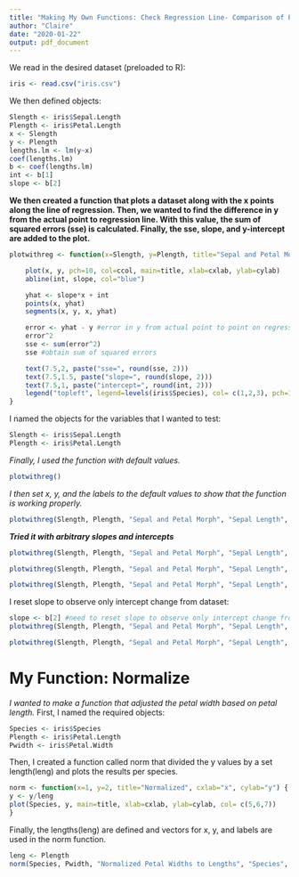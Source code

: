 ```yaml
---
title: "Making My Own Functions: Check Regression Line- Comparison of Petal and Sepal Lengths / Widths"
author: "Claire"
date: "2020-01-22"
output: pdf_document
---
```


We read in the desired dataset (preloaded to R):
```r
iris <- read.csv("iris.csv")
```

We then defined objects:
```r
Slength <- iris$Sepal.Length
Plength <- iris$Petal.Length
x <- Slength
y <- Plength
lengths.lm <- lm(y~x) 
coef(lengths.lm)
b <- coef(lengths.lm)
int <- b[1]
slope <- b[2]
```

**We then created a function that plots a dataset along with the x points along the line of regression. Then, we wanted to find the difference in y from the actual point to regression line. With this value, the sum of squared errors (sse) is calculated. Finally, the sse, slope, and y-intercept are added to the plot.**
```r
plotwithreg <- function(x=Slength, y=Plength, title="Sepal and Petal Morph", cxlab="Sepal Length", cylab="Petal Length", ccol=iris$Species, int=b[1], slope=b[2]) {

	plot(x, y, pch=10, col=ccol, main=title, xlab=cxlab, ylab=cylab)
	abline(int, slope, col="blue")

	yhat <- slope*x + int
	points(x, yhat)
	segments(x, y, x, yhat)

	error <- yhat - y #error in y from actual point to point on regression line
	error^2
	sse <- sum(error^2)
	sse #obtain sum of squared errors

	text(7.5,2, paste("sse=", round(sse, 2)))
	text(7.5,1.5, paste("slope=", round(slope, 2)))
	text(7.5,1, paste("intercept=", round(int, 2)))
	legend("topleft", legend=levels(iris$Species), col= c(1,2,3), pch=10)
}
```

I named the objects for the variables that I wanted to test:
```r
Slength <- iris$Sepal.Length
Plength <- iris$Petal.Length
```

*Finally, I used the function with default values.*
```r
plotwithreg()
```


*I then set x, y, and the labels to the default values to show that the function is working properly.*
```r
plotwithreg(Slength, Plength, "Sepal and Petal Morph", "Sepal Length", "Petal Length")
```


***Tried it with arbitrary slopes and intercepts***
```r
plotwithreg(Slength, Plength, "Sepal and Petal Morph", "Sepal Length", "Petal Length", slope = 2)

plotwithreg(Slength, Plength, "Sepal and Petal Morph", "Sepal Length", "Petal Length", slope = 2.5)

plotwithreg(Slength, Plength, "Sepal and Petal Morph", "Sepal Length", "Petal Length", slope = 3)
```

I reset slope to observe only intercept change from dataset:
```r
slope <- b[2] #need to reset slope to observe only intercept change from dataset
plotwithreg(Slength, Plength, "Sepal and Petal Morph", "Sepal Length", "Petal Length", int = -6)

plotwithreg(Slength, Plength, "Sepal and Petal Morph", "Sepal Length", "Petal Length", int= -5)
```

# My Function: Normalize

*I wanted to make a function that adjusted the petal width based on petal length.*
First, I named the required objects:
```r
Species <- iris$Species
Plength <- iris$Petal.Length
Pwidth <- iris$Petal.Width
```

Then, I created a function called norm that divided the y values by a set length(leng) and plots the results per species.
```r
norm <- function(x=1, y=2, title="Normalized", cxlab="x", cylab="y") {
y <- y/leng
plot(Species, y, main=title, xlab=cxlab, ylab=cylab, col= c(5,6,7))
}
```

Finally, the lengths(leng) are defined and vectors for x, y, and labels are used in the norm function.
```r
leng <- Plength
norm(Species, Pwidth, "Normalized Petal Widths to Lengths", "Species", "Petal Width/Length")
```